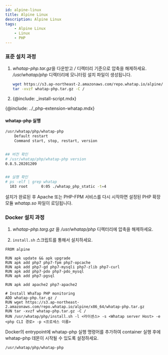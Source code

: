 ```yaml
---
id: alpine-linux
title: Alpine Linux
description: Alpine Linux
tags:
    - Alpine Linux
    - Linux
    - PHP
---
```

<!-- 전체적으로 구조 다시 잡아야 함 -->
<!-- / 디렉터리 기준? -->
### 표준 설치 과정 

1. *whatap-php.tar.gz*을 다운받고 */* 디렉터리 기준으로 압축을 해제하세요. */usr/whatap/php* 디렉터리에 모니터링 설치 파일이 생성됩니다.

    ```bash title=SH
    wget https://s3.ap-northeast-2.amazonaws.com/repo.whatap.io/alpine/x86_64/whatap-php.tar.gz
    tar -xvzf whatap-php.tar.gz -C /
    ```
1. {@include: _install-script.mdx}

{@include: ../_php-extension-whatap.mdx} 

<!-- 
php 확장 모듈 내용
-->

#### whatap-php 실행

```bash title=SH
/usr/whatap/php/whatap-php
    Default restart
    Command start, stop, restart, version


## 버전 확인
# /usr/whatap/php/whatap-php version
0.8.5.20201209


## 실행 확인
# ps -elf | grep whatap
  103 root      0:05 ./whatap_php_static -t=4
```
설치가 완료된 후 Apache 또는 PHP-FPM 서비스를 다시 시작하면 설정된 PHP 확장 모듈 *whatap.so* 파일이 로딩됩니다.

### Docker 설치 과정

1. *whatap-php.targ.gz* 을 */usr/whatap/php* 디렉터리에 압축을 해제하세요. 

1. `install.sh` 스크립트를 통해서 설치하세요.

```docker title=SH
FROM alpine

RUN apk update && apk upgrade
RUN apk add php7 php7-fpm php7-opcache
RUN apk add php7-gd php7-mysqli php7-zlib php7-curl
RUN apk add php7-pdo php7-pdo_mysql
RUN apk add php7-pgsql

RUN apk add apache2 php7-apache2

# Install WhaTap PHP monitoring
ADD whatap-php.tar.gz /
RUN wget https://s3.ap-northeast-2.amazonaws.com/repo.whatap.io/alpine/x86_64/whatap-php.tar.gz
RUN tar -xvzf whatap-php.tar.gz -C /
RUN /usr/whatap/php/install.sh -l <라이센스> -s <Whatap server Host> -e <php CLI 경로> -p <프로세스 이름>
```

Docker의 entrypoint에 whatap-php 실행 명령어를 추가하여 container 실행 후에 whatap-php 데몬이 시작될 수 있도록 설정하세요.

```bash title=SH
/usr/whatap/php/whatap-php
```